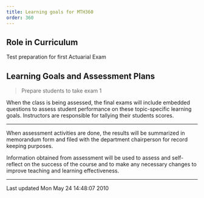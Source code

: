 ```yaml
---
title: Learning goals for MTH360
order: 360
---
```


## Role in Curriculum

Test preparation for first Actuarial Exam

## Learning Goals and Assessment Plans


> Prepare students to take exam 1

When the class is being assessed, the final exams
will include embedded questions to assess student
performance on these topic-specific learning
goals. Instructors are responsible for tallying
their students scores.

----

When assessment activities are done, the results will be summarized in
memorandum form and filed with the department chairperson for record
keeping
purposes.

Information obtained from assessment will be used to assess and
self-reflect on the success of the course and to make any necessary
changes to
improve teaching and learning effectiveness.

------------------------------------------------------------------------

Last updated Mon May 24 14:48:07 2010
